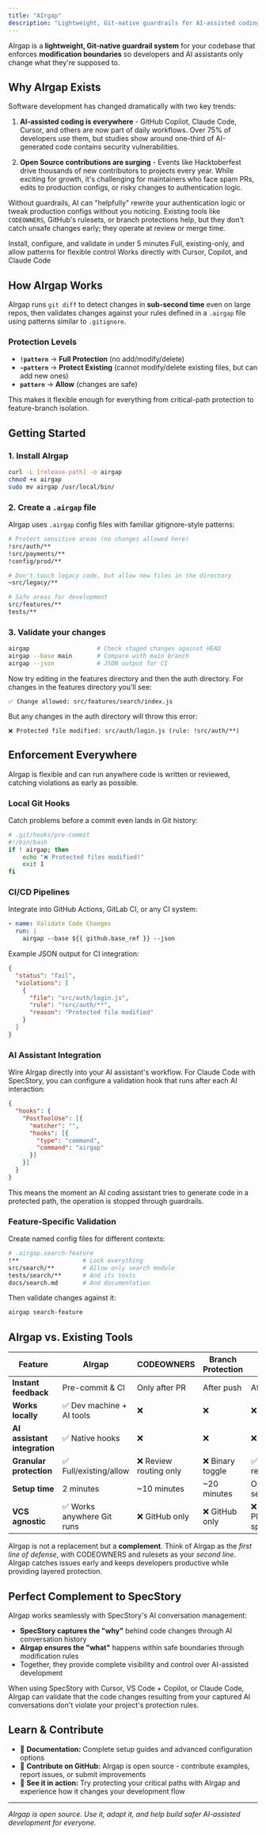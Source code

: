 ```yaml
---
title: "AIrgap"
description: "Lightweight, Git-native guardrails for AI-assisted coding and open source contributions."
---
```


AIrgap is a **lightweight, Git-native guardrail system** for your codebase that enforces **modification boundaries** so developers and AI assistants only change what they're supposed to.

## Why AIrgap Exists

Software development has changed dramatically with two key trends:

1. **AI-assisted coding is everywhere** - GitHub Copilot, Claude Code, Cursor, and others are now part of daily workflows. Over 75% of developers use them, but studies show around one-third of AI-generated code contains security vulnerabilities.

2. **Open Source contributions are surging** - Events like Hacktoberfest drive thousands of new contributors to projects every year. While exciting for growth, it's challenging for maintainers who face spam PRs, edits to production configs, or risky changes to authentication logic.

Without guardrails, AI can "helpfully" rewrite your authentication logic or tweak production configs without you noticing. Existing tools like `CODEOWNERS`, GitHub's rulesets, or branch protections help, but they don't catch unsafe changes early; they operate at review or merge time.

<CardGroup>
  <Card title="3-Step Setup" icon="rocket" href="#getting-started">
    Install, configure, and validate in under 5 minutes
  </Card>
  <Card title="Protection Levels" icon="shield" href="#protection-levels">
    Full, existing-only, and allow patterns for flexible control
  </Card>
  <Card title="AI Integration" icon="robot" href="#ai-assistant-integration">
    Works directly with Cursor, Copilot, and Claude Code
  </Card>
</CardGroup>

## How AIrgap Works

AIrgap runs `git diff` to detect changes in **sub-second time** even on large repos, then validates changes against your rules defined in a `.airgap` file using patterns similar to `.gitignore`.

### Protection Levels

- **`!pattern`** → **Full Protection** (no add/modify/delete)
- **`~pattern`** → **Protect Existing** (cannot modify/delete existing files, but can add new ones)  
- **`pattern`** → **Allow** (changes are safe)

This makes it flexible enough for everything from critical-path protection to feature-branch isolation.

## Getting Started

### 1. Install AIrgap

```bash
curl -L [release-path] -o airgap
chmod +x airgap
sudo mv airgap /usr/local/bin/
```

### 2. Create a `.airgap` file

AIrgap uses `.airgap` config files with familiar gitignore-style patterns:

```bash
# Protect sensitive areas (no changes allowed here)
!src/auth/**
!src/payments/**
!config/prod/**

# Don't touch legacy code, but allow new files in the directory
~src/legacy/**

# Safe areas for development
src/features/**
tests/**
```

### 3. Validate your changes

```bash
airgap                   # Check staged changes against HEAD
airgap --base main       # Compare with main branch
airgap --json            # JSON output for CI
```

Now try editing in the features directory and then the auth directory. For changes in the features directory you'll see:

```
✅ Change allowed: src/features/search/index.js
```

But any changes in the auth directory will throw this error:

```
❌ Protected file modified: src/auth/login.js (rule: !src/auth/**)
```

## Enforcement Everywhere

AIrgap is flexible and can run anywhere code is written or reviewed, catching violations as early as possible.

### Local Git Hooks

Catch problems before a commit even lands in Git history:

```bash
# .git/hooks/pre-commit
#!/bin/bash
if ! airgap; then
    echo "❌ Protected files modified!"
    exit 1
fi
```

### CI/CD Pipelines

Integrate into GitHub Actions, GitLab CI, or any CI system:

```yaml
- name: Validate Code Changes
  run: |
    airgap --base ${{ github.base_ref }} --json
```

Example JSON output for CI integration:

```json
{
  "status": "fail",
  "violations": [
    {
      "file": "src/auth/login.js",
      "rule": "!src/auth/**",
      "reason": "Protected file modified"
    }
  ]
}
```

### AI Assistant Integration

Wire AIrgap directly into your AI assistant's workflow. For Claude Code with SpecStory, you can configure a validation hook that runs after each AI interaction:

```json
{
  "hooks": {
    "PostToolUse": [{
      "matcher": "",
      "hooks": [{
        "type": "command",
        "command": "airgap"
      }]
    }]
  }
}
```

This means the moment an AI coding assistant tries to generate code in a protected path, the operation is stopped through guardrails.

### Feature-Specific Validation

Create named config files for different contexts:

```bash
# .airgap.search-feature
!**                  # Lock everything
src/search/**        # Allow only search module
tests/search/**      # And its tests
docs/search.md       # And documentation
```

Then validate changes against it:

```bash
airgap search-feature
```

## AIrgap vs. Existing Tools

| Feature | **AIrgap** | **CODEOWNERS** | **Branch Protection** | **Push Rules** |
|---------|------------|----------------|----------------------|----------------|
| **Instant feedback** | Pre-commit & CI | Only after PR | After push | After push |
| **Works locally** | ✅ Dev machine + AI tools | ❌ | ❌ | ❌ |
| **AI assistant integration** | ✅ Native hooks | ❌ | ❌ | ❌ |
| **Granular protection** | ✅ Full/existing/allow | ❌ Review routing only | ❌ Binary toggle | ✅ Path restrictions |
| **Setup time** | 2 minutes | ~10 minutes | ~20 minutes | Org-admin setup |
| **VCS agnostic** | ✅ Works anywhere Git runs | ❌ GitHub only | ❌ GitHub only | ❌ Platform-specific |

AIrgap is not a replacement but a **complement**. Think of AIrgap as the *first line of defense*, with CODEOWNERS and rulesets as your *second line*. AIrgap catches issues early and keeps developers productive while providing layered protection.

## Perfect Complement to SpecStory

AIrgap works seamlessly with SpecStory's AI conversation management:

- **SpecStory captures the "why"** behind code changes through AI conversation history
- **AIrgap ensures the "what"** happens within safe boundaries through modification rules
- Together, they provide complete visibility and control over AI-assisted development

When using SpecStory with Cursor, VS Code + Copilot, or Claude Code, AIrgap can validate that the code changes resulting from your captured AI conversations don't violate your project's protection rules.

## Learn & Contribute

- 📖 **Documentation:** Complete setup guides and advanced configuration options
- 🤝 **Contribute on GitHub:** AIrgap is open source - contribute examples, report issues, or submit improvements
- 🧭 **See it in action:** Try protecting your critical paths with AIrgap and experience how it changes your development flow

---

*AIrgap is open source. Use it, adapt it, and help build safer AI-assisted development for everyone.*
